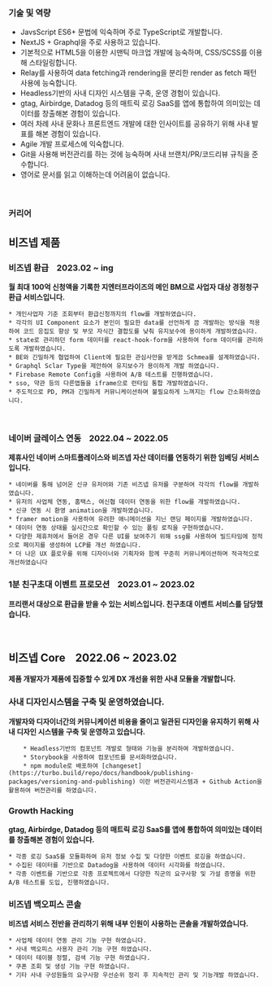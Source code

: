 ### 기술 및 역량

  * JavsScript ES6+ 문법에 익숙하며 주로 TypeScript로 개발합니다.
  * NextJS + Graphql을 주로 사용하고 있습니다.
  * 기본적으로 HTML5을 이용한 시맨틱 마크업 개발에 능숙하며, CSS/SCSS를 이용해 스타일링합니다.
  * Relay를 사용하여 data fetching과 rendering을 분리한 render as fetch 패턴 사용에 능숙합니다.
  * Headless기반의 사내 디자인 시스템을 구축, 운영 경험이 있습니다.
  * gtag, Airbirdge, Datadog 등의 매트릭 로깅 SaaS를 앱에 통합하여 의미있는 데이터를 창출해본 경험이 있습니다.
  * 여러 차례 사내 문화나 프론트엔드 개발에 대한 인사이트를 공유하기 위해 사내 발표를 해본 경험이 있습니다.
  * Agile 개발 프로세스에 익숙합니다.
  * Git을 사용해 버전관리를 하는 것에 능숙하며 사내 브랜치/PR/코드리뷰 규칙을 준수합니다.
  * 영어로 문서를 읽고 이해하는데 어려움이 없습니다.

<br/>

### 커리어

## 비즈넵 제품


### 비즈넵 환급 &nbsp;&nbsp;&nbsp;<span className="inline-block sm:block nx-text-sm sm:mt-3 text-gray-600 dark:text-white">2023.02 ~ ing</span>
**월 최대 100억 신청액을 기록한 지엔터프라이즈의 메인 BM으로 사업자 대상 경정청구 환급 서비스입니다.**


    * 개인사업자 기준 조회부터 환급신청까지의 flow를 개발하였습니다.
    * 각각의 UI Component 요소가 본인이 필요한 data를 선언하게 끔 개발하는 방식을 적용하여 코드 응집도 향상 및 부모 자식간 결합도를 낮춰 유지보수에 용이하게 개발하였습니다.
    * state로 관리하던 form 데이터를 react-hook-form을 사용하여 form 데이터를 관리하도록 개발하였습니다.
    * BE와 긴밀하게 협업하여 Client에 필요한 관심사만을 받게끔 Schmea를 설계하였습니다.
    * Graphql Sclar Type을 제안하여 유지보수가 용이하게 개발 하였습니다.
    * Firebase Remote Config을 사용하여 A/B 테스트를 진행하였습니다.
    * sso, 약관 등의 다른앱들을 iframe으로 런타임 통합 개발하였습니다.
    * 주도적으로 PD, PM과 긴밀하게 커뮤니케이션하며 불필요하게 느껴지는 flow 간소화하였습니다.

<br/>

### 네이버 글레이스 연동 &nbsp;&nbsp;&nbsp;<span className="inline-block sm:block sm:mt-3 nx-text-sm text-gray-600 dark:text-white">2022.04 ~ 2022.05</span>
**제휴사인 네이버 스마트플레이스와 비즈넵 자산 데이터를 연동하기 위한 임베딩 서비스입니다.**

    * 네이버를 통해 넘어온 신규 유저어와 기존 비즈넵 유저를 구분하여 각각의 flow를 개발하였습니다.
    * 유저의 사업체 연동, 홈택스, 여신협 데이터 연동을 위한 flow를 개발하였습니다.
    * 신규 연동 시 환영 animation을 개발하였습니다.
    * framer motion을 사용하여 유려한 애니메이션을 지닌 랜딩 페이지를 개발하였습니다.
    * 데이터 연동 상태를 실시간으로 확인할 수 있는 폴링 로직을 구현하였습니다.
    * 다양한 제휴처에서 들어온 경우 다른 UI를 보여주기 위해 ssg를 사용하여 빌드타임에 정적으로 페이지를 생성하여 LCP를 개선 하였습니다.
    * 더 나은 UX 플로우를 위해 디자이너와 기획자와 함께 꾸준히 커뮤니케이션하며 적극적으로 개선하였습니다

### 1분 친구초대 이벤트 프로모션 &nbsp;&nbsp;&nbsp;<span className="inline-block sm:block nx-text-sm sm:mt-3 text-gray-600 dark:text-white">2023.01 ~ 2023.02</span>
**프리랜서 대상으로 환급을 받을 수 있는 서비스입니다. 친구초대 이벤트 서비스를 담당했습니다.**

<br/>

## 비즈넵 Core &nbsp;&nbsp;&nbsp;<span className="inline-block sm:block nx-text-sm sm:mt-3 text-gray-600 dark:text-white">2022.06 ~ 2023.02</span>
**제품 개발자가 제품에 집중할 수 있게 DX 개선을 위한 사내 모듈을 개발합니다.**

 ### 사내 디자인시스템을 구축 및 운영하였습니다.
 **개발자와 디자이너간의 커뮤니케이션 비용을 줄이고 일관된 디자인을 유지하기 위해 사내 디자인 시스템을 구축 및 운영하고 있습니다.**

        * Headless기반의 컴포넌트 개발로 형태와 기능을 분리하여 개발하였습니다.
        * Storybook을 사용하여 컴포넌트를 문서화하였습니다.
        * npm module로 배포하여 [changeset](https://turbo.build/repo/docs/handbook/publishing-packages/versioning-and-publishing) 이란 버전관리시스템과 + Github Action을 활용하여 버전관리를 하였습니다.

### Growth Hacking
**gtag, Airbirdge, Datadog 등의 매트릭 로깅 SaaS를 앱에 통합하여 의미있는 데이터를 창출해본 경험이 있습니다.**

    * 각종 로깅 SaaS를 모듈화하여 유저 정보 수집 및 다양한 이벤트 로깅을 하였습니다.
    * 수집된 데이터를 기반으로 Datadog을 사용하여 데이터 시각화를 하였습니다.
    * 각종 이벤트를 기반으로 각종 프로젝트에서 다양한 직군의 요구사항 및 가설 증명을 위한 A/B 테스트를 도입, 진행하였습니다.


### 비즈넵 백오피스 콘솔
**비즈넵 서비스 전반을 관리하기 위해 내부 인원이 사용하는 콘솔을 개발하였습니다.**

    * 사업체 데이터 연동 관리 기능 구현 하였습니다.
    * 사내 백오피스 사용자 관리 기능 구현 하였습니다.
    * 데이터 테이블 정렬, 검색 기능 구현 하였습니다.
    * 쿠폰 조회 및 생성 기능 구현 하였습니다.
    * 기타 사내 구성원들의 요구사항 우선순위 정리 후 지속적인 관리 및 기능개발 하였습니다.